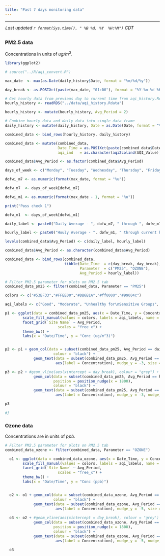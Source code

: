 ```yaml
---
title: "Past 7 days monitoring data"
---
```


<style>
  body {margin-left: 0px;}
  .main-container {max-width: 1350px;}
</style>

<script type="text/JavaScript">
  setTimeout(function() { window.location=window.location;}, 350000);
</script>

<hr> 

<div style = "margin-left: 1px; margin-bottom: 12px; margin-top:-2px;"> 
 _Last updated `r format(Sys.time(), " %B %d, %Y  %H:%M")` CDT_
</div>

<!-- ## {.tabset .tabset-pills} -->

##  {.tabset}

### __PM2.5 data__  
Concentrations in units of  _ug/m^3^_. <br>  
```r
library(ggplot2)

# source("../R/aqi_convert.R")

max_date  <- max(as.Date(daily_history$Date, format = "%m/%d/%y"))

day_break <- as.POSIXct(paste(max_date, "01:00"), format = "%Y-%m-%d %H")

# Get hourly data from previous day to current time from aqi_history.Rdata file
hourly_history <- readRDS("../data/aqi_history.Rdata")

hourly_history <- mutate(hourly_history, Avg_Period = 2)

# Combine hourly data and daily data into single data frame
daily_history <- mutate(daily_history, Date = as.Date(Date, format = "%m/%d/%y"), Time = 0, Avg_Period = 1)

combined_data <- bind_rows(hourly_history, daily_history)

combined_data <- mutate(combined_data, 
                        Date_Time = as.POSIXct(paste(combined_data$Date, combined_data$Time), format = "%Y-%m-%d %H"),
                        aqi_ind   = as.character(aqi2colind(AQI_Value)))

combined_data$Avg_Period <- as.factor(combined_data$Avg_Period)

days_of_week <- c("Monday", "Tuesday", "Wednesday", "Thursday", "Friday", "Saturday", "Sunday")

dofwi_m7 <- as.numeric(format(max_date, format = "%u"))

dofw_m7  <- days_of_week[dofwi_m7]

dofwi_m1 <- as.numeric(format(max_date - 1, format = "%u"))

print("Pass check 1")

dofw_m1  <- days_of_week[dofwi_m1]

daily_label <- paste0("Daily Average - ", dofw_m7, " through ", dofw_m1)

hourly_label <- paste0("Houly Average - ", dofw_m1, " through current hour")

levels(combined_data$Avg_Period) <- c(daily_label, hourly_label)

combined_data$Avg_Period <- as.character(combined_data$Avg_Period)

combined_data <- bind_rows(combined_data, 
                           tibble(Date_Time  = c(day_break, day_break), 
                                  Parameter  = c("PM25", "OZONE"),
                                  Avg_Period = hourly_label))

# Filter PM2.5 parameter for plots on PM2.5 tab
combined_data_pm25 <- filter(combined_data, Parameter == "PM25")

colors <- c("#53BF33","#FFEE00","#DB6B1A","#ff0000","#99004c")

aqi_labels <- c("Good", "Moderate", "Unhealthy for\nSensitive Groups", "Unhealthy", "Very Unhealthy")

p1 <- ggplot(data = combined_data_pm25, aes(x = Date_Time, y = Concentration, fill = aqi_ind)) +
        scale_fill_manual(values = colors, labels = aqi_labels, name = "AQI") +
        facet_grid(`Site Name` ~ Avg_Period,
                        scales = "free_x") +
        theme_bw() +
        labs(x = "Date/Time", y = "Conc (ug/m^3)")


p2 <- p1 + geom_col(data = subset(combined_data_pm25, Avg_Period == daily_label),
                      colour = "black") +
             geom_text(data = subset(combined_data_pm25, Avg_Period == daily_label),
                       aes(label = Concentration), nudge_y = -3, size = 3)

p3 <- p2 + #geom_vline(aes(xintercept = day_break), colour = "grey") +
             geom_col(data = subset(combined_data_pm25, Avg_Period == hourly_label),
                      position = position_nudge(x = 1800),
                      colour = "black") +
             geom_text(data = subset(combined_data_pm25, Avg_Period == hourly_label),
                       aes(label = Concentration), nudge_y = -3, nudge_x = 1800, size = 2)

p3
  
#}

```

### __Ozone data__  
Concentrations are in units of _ppb_. <br> 
```r

# Filter PM2.5 parameter for plots on PM2.5 tab
combined_data_ozone <- filter(combined_data, Parameter == "OZONE")

  o1 <- ggplot(data = combined_data_ozone, aes(x = Date_Time, y = Concentration, fill = aqi_ind)) +
        scale_fill_manual(values = colors, labels = aqi_labels, name = "AQI") +
        facet_grid(`Site Name` ~ Avg_Period,
                        scales = "free_x") +
        theme_bw() +
        labs(x = "Date/Time", y = "Conc (ppb)")


  o2 <- o1 + geom_col(data = subset(combined_data_ozone, Avg_Period == daily_label),
                      colour = "black") +
             geom_text(data = subset(combined_data_ozone, Avg_Period == daily_label),
                       aes(label = Concentration), nudge_y = -5, size = 3)
        
  o3 <- o2 + #geom_vline(aes(xintercept = day_break), colour = "grey") +
             geom_col(data = subset(combined_data_ozone, Avg_Period == hourly_label),
                      position = position_nudge(x = 1800),
                      colour = "black") +
             geom_text(data = subset(combined_data_ozone, Avg_Period == hourly_label),
                       aes(label = Concentration), nudge_y = -5, nudge_x = 1800, size = 2)

  o3
```